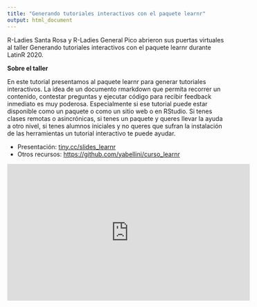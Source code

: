 ```yaml
---
title: "Generando tutoriales interactivos con el paquete learnr"
output: html_document
---
```


R-Ladies Santa Rosa y R-Ladies General Pico abrieron sus puertas virtuales al taller Generando tutoriales interactivos con el paquete learnr durante LatinR 2020.

**Sobre el taller**

En este tutorial presentamos al paquete learnr para generar tutoriales interactivos. La idea de un documento rmarkdown que permita recorrer un contenido, contestar preguntas y ejecutar código para recibir feedback inmediato es muy poderosa. Especialmente si ese tutorial puede estar disponible como un paquete o como un sitio web o en RStudio. Si tenes clases remotas o asincrónicas, si tenes un paquete y queres llevar la ayuda a otro nivel, si tenes alumnos iniciales y no queres que sufran la instalación de las herramientas un tutorial interactivo te puede ayudar.

* Presentación: [tiny.cc/slides_learnr](tiny.cc/slides_learnr)
* Otros recursos: [https://github.com/yabellini/curso_learnr](https://github.com/yabellini/curso_learnr)

<iframe width="560" height="315" src="https://www.youtube-nocookie.com/embed/n6IaftU1yjM" frameborder="0" allow="accelerometer; autoplay; clipboard-write; encrypted-media; gyroscope; picture-in-picture" allowfullscreen></iframe>
